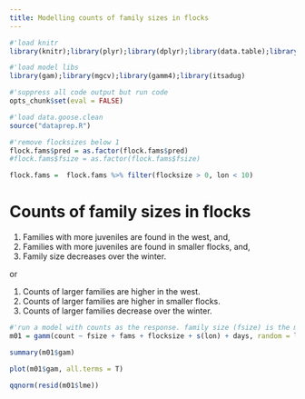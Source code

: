```yaml
---
title: Modelling counts of family sizes in flocks
---
```

```r
#'load knitr
library(knitr);library(plyr);library(dplyr);library(data.table);library(purrr);library(ggplot2)

#'load model libs
library(gam);library(mgcv);library(gamm4);library(itsadug)

#'suppress all code output but run code
opts_chunk$set(eval = FALSE)
```

```r
#'load data.goose.clean
source("dataprep.R")

#'remove flocksizes below 1
flock.fams$pred = as.factor(flock.fams$pred)
#flock.fams$fsize = as.factor(flock.fams$fsize)

flock.fams =  flock.fams %>% filter(flocksize > 0, lon < 10)
```

# Counts of family sizes in flocks

1. Families with more juveniles are found in the west, and, 
2. Families with more juveniles are found in smaller flocks, and,
3. Family size decreases over the winter.

or

1. Counts of larger families are higher in the west.
2. Counts of larger families are higher in smaller flocks.
3. Counts of larger families decrease over the winter.

```r
#'run a model with counts as the response. family size (fsize) is the major predictor along with number of families (fams)
m01 = gamm(count ~ fsize + fams + flocksize + s(lon) + days, random = list(pred=~1, Breeding_year=~1, Food_type=~1, Observer=~1), data = flock.fams, family = "poisson")
```


```r
summary(m01$gam)

plot(m01$gam, all.terms = T)

qqnorm(resid(m01$lme))
```

